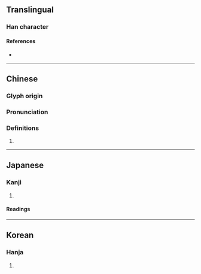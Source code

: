 {{character info/new}}
==Translingual==

===Han character===
{{Han char|rn=19|rad=力|as=12|sn=14|four=|canj=NOKS|ids=⿰象力}}

====References====
* {{Han ref|kx=0149.160|dkj=02438|dj=0337.080|hdz=10380.160|uh=52E8|ud=21224}}

----

==Chinese==
{{zh-forms}}

===Glyph origin===
{{Han etym}}

===Pronunciation===
{{zh-pron
|m=xiàng
|c=
|mc=y
|oc=y
|cat=
}}

===Definitions===
{{zh-hanzi}}

# {{rfdef|zh}}

----

==Japanese==

===Kanji===
{{ja-kanji|grade=|rs=力12}}

# {{rfdef|ja|sort=力12}}

====Readings====
{{ja-readings|on=[[よう]] (yō), [[しょう]] (shō), [[じょう]] (jō)|kun=[[ゆるやか]] (yuruyaka), [[うごく]] (ugoku)}}

----

==Korean==

===Hanja===
{{ko-hanja|hangeul=[[양]], [[상]]|rv=yang, sang|mr=yang, sang}}

# {{rfdef|ko|sort=力12}}